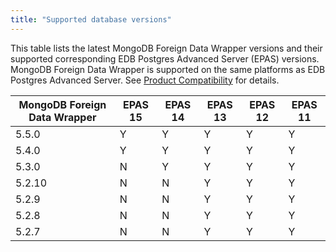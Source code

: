 ```yaml
---
title: "Supported database versions"
---
```


 This table lists the latest MongoDB Foreign Data Wrapper versions and their supported corresponding EDB Postgres Advanced Server (EPAS) versions. MongoDB Foreign Data Wrapper is supported on the same platforms as EDB Postgres Advanced Server. See [Product Compatibility](https://www.enterprisedb.com/platform-compatibility#epas) for details.

| MongoDB Foreign Data Wrapper | EPAS 15 | EPAS 14 | EPAS 13 | EPAS 12 | EPAS 11 |
| ---------------------------- | ------- | ------- | ------- | ------- | ------- |  
| 5.5.0                        | Y       | Y       | Y       | Y       | Y       | 
| 5.4.0                        | Y       | Y       | Y       | Y       | Y       | 
| 5.3.0                        | N       | Y       | Y       | Y       | Y       |  
| 5.2.10                       | N       | N       | Y       | Y       | Y       |
| 5.2.9                        | N       | N       | Y       | Y       | Y       |
| 5.2.8                        | N       | N       | Y       | Y       | Y       | 
| 5.2.7                        | N       | N       | Y       | Y       | Y       | 

